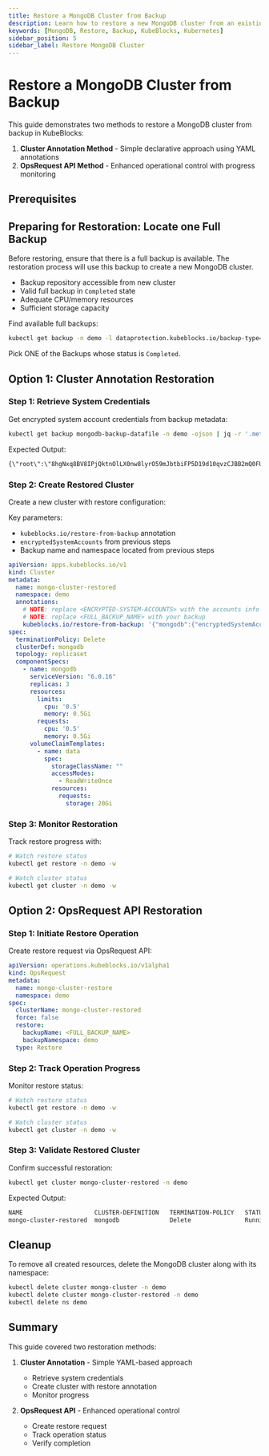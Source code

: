 ```yaml
---
title: Restore a MongoDB Cluster from Backup
description: Learn how to restore a new MongoDB cluster from an existing backup in KubeBlocks using the Cluster Annotation or OpsRequest API.
keywords: [MongoDB, Restore, Backup, KubeBlocks, Kubernetes]
sidebar_position: 5
sidebar_label: Restore MongoDB Cluster
---
```



# Restore a MongoDB Cluster from Backup

This guide demonstrates two methods to restore a MongoDB cluster from backup in KubeBlocks:

1. **Cluster Annotation Method** - Simple declarative approach using YAML annotations
2. **OpsRequest API Method** - Enhanced operational control with progress monitoring

## Prerequisites


<Prerequisites />

## Preparing for Restoration: Locate one Full Backup
Before restoring, ensure that there is a full backup is available. The restoration process will use this backup to create a new MongoDB cluster.

- Backup repository accessible from new cluster
- Valid full backup in `Completed` state
- Adequate CPU/memory resources
- Sufficient storage capacity

Find available full backups:

```bash
kubectl get backup -n demo -l dataprotection.kubeblocks.io/backup-type=Full,app.kubernetes.io/instance=mongo-cluster # get the list of full backups
```

Pick ONE of the Backups whose status is `Completed`.

## Option 1: Cluster Annotation Restoration

### Step 1: Retrieve System Credentials
Get encrypted system account credentials from backup metadata:

```bash
kubectl get backup mongodb-backup-datafile -n demo -ojson | jq -r '.metadata.annotations | ."kubeblocks.io/encrypted-system-accounts" | fromjson .mongodb | tojson |gsub("\""; "\\\"")'
```

Expected Output:

```bash
{\"root\":\"8hgNxq8BV8IPjQktnOlLX0nw8lyrO59mJbtbiFP5D19d10qvzCJBB2mQ0FU=\"}
```

### Step 2: Create Restored Cluster
Create a new cluster with restore configuration:

Key parameters:
- `kubeblocks.io/restore-from-backup` annotation
- `encryptedSystemAccounts` from previous steps
- Backup name and namespace located from previous steps


```yaml
apiVersion: apps.kubeblocks.io/v1
kind: Cluster
metadata:
  name: mongo-cluster-restored
  namespace: demo
  annotations:
    # NOTE: replace <ENCRYPTED-SYSTEM-ACCOUNTS> with the accounts info from you backup
    # NOTE: replace <FULL_BACKUP_NAME> with your backup
    kubeblocks.io/restore-from-backup: '{"mongodb":{"encryptedSystemAccounts":"<ENCRYPTED-SYSTEM-ACCOUNTS>","name":"<FULL_BACKUP_NAME>","namespace":"demo","volumeRestorePolicy":"Parallel"}}'
spec:
  terminationPolicy: Delete
  clusterDef: mongodb
  topology: replicaset
  componentSpecs:
    - name: mongodb
      serviceVersion: "6.0.16"
      replicas: 3
      resources:
        limits:
          cpu: '0.5'
          memory: 0.5Gi
        requests:
          cpu: '0.5'
          memory: 0.5Gi
      volumeClaimTemplates:
        - name: data
          spec:
            storageClassName: ""
            accessModes:
              - ReadWriteOnce
            resources:
              requests:
                storage: 20Gi
```

### Step 3: Monitor Restoration
Track restore progress with:

```bash
# Watch restore status
kubectl get restore -n demo -w

# Watch cluster status
kubectl get cluster -n demo -w
```

## Option 2: OpsRequest API Restoration

### Step 1: Initiate Restore Operation
Create restore request via OpsRequest API:

```yaml
apiVersion: operations.kubeblocks.io/v1alpha1
kind: OpsRequest
metadata:
  name: mongo-cluster-restore
  namespace: demo
spec:
  clusterName: mongo-cluster-restored
  force: false
  restore:
    backupName: <FULL_BACKUP_NAME>
    backupNamespace: demo
  type: Restore
```

### Step 2: Track Operation Progress
Monitor restore status:

```bash
# Watch restore status
kubectl get restore -n demo -w

# Watch cluster status
kubectl get cluster -n demo -w
```

### Step 3: Validate Restored Cluster
Confirm successful restoration:
```bash
kubectl get cluster mongo-cluster-restored -n demo
```
Expected Output:
```bash
NAME                    CLUSTER-DEFINITION   TERMINATION-POLICY   STATUS    AGE
mongo-cluster-restored  mongodb              Delete               Running   3m3s
```


## Cleanup
To remove all created resources, delete the MongoDB cluster along with its namespace:

```bash
kubectl delete cluster mongo-cluster -n demo
kubectl delete cluster mongo-cluster-restored -n demo
kubectl delete ns demo
```

## Summary

This guide covered two restoration methods:

1. **Cluster Annotation** - Simple YAML-based approach
   - Retrieve system credentials
   - Create cluster with restore annotation
   - Monitor progress

2. **OpsRequest API** - Enhanced operational control
   - Create restore request
   - Track operation status
   - Verify completion
